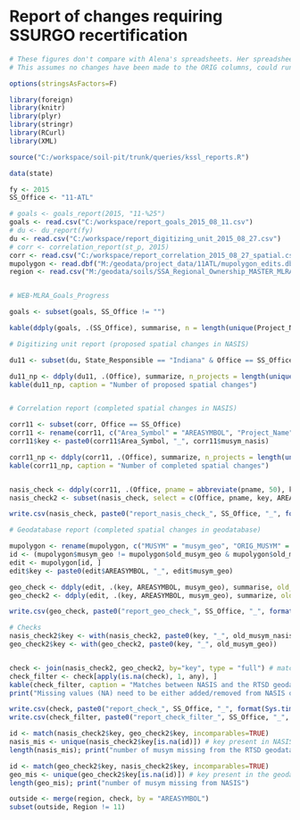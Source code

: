 # Report of changes requiring SSURGO recertification

```{r, echo=FALSE, warning=FALSE}
# These figures don't compare with Alena's spreadsheets. Her spreadsheets have additional counties that aren't captured in the Project Record.
# This assumes no changes have been made to the ORIG columns, could run Alena's check against an unedited copy.

options(stringsAsFactors=F)

library(foreign)
library(knitr)
library(plyr)
library(stringr)
library(RCurl)
library(XML)

source("C:/workspace/soil-pit/trunk/queries/kssl_reports.R")

data(state)

fy <- 2015
SS_Office <- "11-ATL"

# goals <- goals_report(2015, "11-%25")
goals <- read.csv("C:/workspace/report_goals_2015_08_11.csv")
# du <- du_report(fy)
du <- read.csv("C:/workspace/report_digitizing_unit_2015_08_27.csv")
# corr <- correlation_report(st_p, 2015)
corr <- read.csv("C:/workspace/report_correlation_2015_08_27_spatial.csv")
mupolygon <- read.dbf("M:/geodata/project_data/11ATL/mupolygon_edits.dbf", as.is = TRUE)
region <- read.csv("M:/geodata/soils/SSA_Regional_Ownership_MASTER_MLRA_OFFICE.txt")


# WEB-MLRA_Goals_Progress

goals <- subset(goals, SS_Office != "")

kable(ddply(goals, .(SS_Office), summarise, n = length(unique(Project_Name))), caption = "Number or SDJR projects per SS Office")
```


```{r, summarize geodatabase tabular changes, echo=FALSE, cache=TRUE, warning=FALSE, message=FALSE, results='asis'}

# Digitizing unit report (proposed spatial changes in NASIS)

du11 <- subset(du, State_Responsible == "Indiana" & Office == SS_Office)

du11_np <- ddply(du11, .(Office), summarize, n_projects = length(unique(Project_Name)))
kable(du11_np, caption = "Number of proposed spatial changes")


# Correlation report (completed spatial changes in NASIS)

corr11 <- subset(corr, Office == SS_Office)
corr11 <- rename(corr11, c("Area_Symbol" = "AREASYMBOL", "Project_Name" = "pname", "New_Symbol" = "musym_nasis", "Old_Musym2" = "old_musym_nasis"))
corr11$key <- paste0(corr11$Area_Symbol, "_", corr11$musym_nasis)

corr11_np <- ddply(corr11, .(Office), summarize, n_projects = length(unique(pname)))
kable(corr11_np, caption = "Number of completed spatial changes")


nasis_check <- ddply(corr11, .(Office, pname = abbreviate(pname, 50), key, AREASYMBOL, musym_nasis), summarize, old_musym_nasis = unique(old_musym_nasis)) # project by natmusym and musym
nasis_check2 <- subset(nasis_check, select = c(Office, pname, key, AREASYMBOL, musym_nasis, old_musym_nasis))

write.csv(nasis_check, paste0("report_nasis_check_", SS_Office, "_", format(Sys.time(), "%Y_%m_%d"), ".csv"))

# Geodatabase report (completed spatial changes in geodatabase)

mupolygon <- rename(mupolygon, c("MUSYM" = "musym_geo", "ORIG_MUSYM" = "old_musym_geo"))
id <- (mupolygon$musym_geo != mupolygon$old_musym_geo & mupolygon$old_musym_geo != "") | mupolygon$Editor_Fie != ""
edit <- mupolygon[id, ]
edit$key <- paste0(edit$AREASYMBOL, "_", edit$musym_geo)

geo_check <- ddply(edit, .(key, AREASYMBOL, musym_geo), summarise, old_musym_geo = paste(unique(old_musym_geo), collapse=", "), n_polygons = length(old_musym_geo), acres = round(sum(Shape_Area*0.000247), 0))
geo_check2 <- ddply(edit, .(key, AREASYMBOL, musym_geo), summarize, old_musym_geo = unique(old_musym_geo))

write.csv(geo_check, paste0("report_geo_check_", SS_Office, "_", format(Sys.time(), "%Y_%m_%d"), ".csv"))
```

```{r, checks, echo=FALSE}
# Checks
nasis_check2$key <- with(nasis_check2, paste0(key, "_", old_musym_nasis))
geo_check2$key <- with(geo_check2, paste0(key, "_", old_musym_geo))


check <- join(nasis_check2, geo_check2, by="key", type = "full") # match geo_check2 to nasis_check
check_filter <- check[apply(is.na(check), 1, any), ]
kable(check_filter, caption = "Matches between NASIS and the RTSD geodatabase")
print("Missing values (NA) need to be either added/removed from NASIS or the RTSD geodatabase")

write.csv(check, paste0("report_check_", SS_Office, "_", format(Sys.time(), "%Y_%m_%d"), ".csv"))
write.csv(check_filter, paste0("report_check_filter_", SS_Office, "_", format(Sys.time(), "%Y_%m_%d"), ".csv"))

id <- match(nasis_check2$key, geo_check2$key, incomparables=TRUE)
nasis_mis <- unique(nasis_check2$key[is.na(id)]) # key present in NASIS, but missing from the geodatabase
length(nasis_mis); print("number of musym missing from the RTSD geodatabase")

id <- match(geo_check2$key, nasis_check2$key, incomparables=TRUE)
geo_mis <- unique(geo_check2$key[is.na(id)]) # key present in the geodatabase, but missing from NASIS
length(geo_mis); print("number of musym missing from NASIS")

```
```{r, adjacent regions}
outside <- merge(region, check, by = "AREASYMBOL")
subset(outside, Region != 11)

```